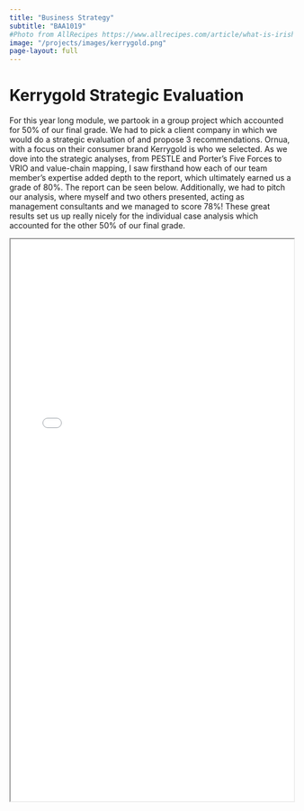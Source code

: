 ```yaml
---
title: "Business Strategy"
subtitle: "BAA1019"
#Photo from AllRecipes https://www.allrecipes.com/article/what-is-irish-butter/
image: "/projects/images/kerrygold.png"
page-layout: full
---
```



# Kerrygold Strategic Evaluation
For this year long module, we partook in a group project which accounted for 50% of our final grade. We had to pick a client company in which we would do a strategic evaluation of and propose 3 recommendations. Ornua, with a focus on their consumer brand Kerrygold is who we selected. As we dove into the strategic analyses, from PESTLE and Porter's Five Forces to VRIO and value-chain mapping, I saw firsthand how each of our team member's expertise added depth to the report, which ultimately earned us a grade of 80%. The report can be seen below. Additionally, we had to pitch our analysis, where myself and two others presented, acting as management consultants and we managed to score 78%! These great results set us up really nicely for the individual case analysis which accounted for the other 50% of our final grade.

<iframe width="100%" height="1000" src=pdfs/BS14.pdf> </iframe>